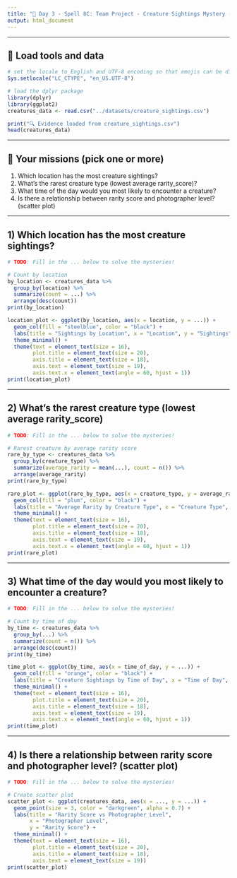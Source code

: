 ```yaml
---
title: "🔮 Day 3 - Spell 8C: Team Project - Creature Sightings Mystery (uses creature_sightings.csv)"
output: html_document
---
```


---

## 🧰 Load tools and data

```r
# set the locale to English and UTF-8 encoding so that emojis can be displayed correctly
Sys.setlocale("LC_CTYPE", "en_US.UTF-8")

# load the dplyr package
library(dplyr)
library(ggplot2)  
creatures_data <- read.csv("../datasets/creature_sightings.csv")

print("🔍 Evidence loaded from creature_sightings.csv")
head(creatures_data)
```

---

## 🎯 Your missions (pick one or more)
1) Which location has the most creature sightings?
2) What's the rarest creature type (lowest average rarity_score)?
3) What time of the day would you most likely to encounter a creature?
4) Is there a relationship between rarity score and photographer level? (scatter plot)

---

## 1) Which location has the most creature sightings?

```r
# TODO: Fill in the ... below to solve the mysteries!

# Count by location
by_location <- creatures_data %>%
  group_by(location) %>%
  summarize(count = ...) %>%
  arrange(desc(count))
print(by_location)

location_plot <- ggplot(by_location, aes(x = location, y = ...)) +
  geom_col(fill = "steelblue", color = "black") +
  labs(title = "Sightings by Location", x = "Location", y = "Sightings")+
  theme_minimal() +
  theme(text = element_text(size = 16),
        plot.title = element_text(size = 20),
        axis.title = element_text(size = 18),
        axis.text = element_text(size = 19),
        axis.text.x = element_text(angle = 60, hjust = 1))
print(location_plot)
```

---

## 2) What's the rarest creature type (lowest average rarity_score)

```r
# TODO: Fill in the ... below to solve the mysteries!

# Rarest creature by average rarity score 
rare_by_type <- creatures_data %>%
  group_by(creature_type) %>%
  summarize(average_rarity = mean(...), count = n()) %>%
  arrange(average_rarity)
print(rare_by_type)

rare_plot <- ggplot(rare_by_type, aes(x = creature_type, y = average_rarity)) +
  geom_col(fill = "plum", color = "black") +
  labs(title = "Average Rarity by Creature Type", x = "Creature Type", y = "Average Rarity")+
  theme_minimal() +
  theme(text = element_text(size = 16),
        plot.title = element_text(size = 20),
        axis.title = element_text(size = 18),
        axis.text = element_text(size = 19),
        axis.text.x = element_text(angle = 60, hjust = 1))
print(rare_plot)
```

---

## 3) What time of the day would you most likely to encounter a creature?

```r
# TODO: Fill in the ... below to solve the mysteries!

# Count by time of day
by_time <- creatures_data %>%
  group_by(...) %>%
  summarize(count = n()) %>%
  arrange(desc(count))
print(by_time)

time_plot <- ggplot(by_time, aes(x = time_of_day, y = ...)) +
  geom_col(fill = "orange", color = "black") +
  labs(title = "Creature Sightings by Time of Day", x = "Time of Day", y = "Number of Sightings")+
  theme_minimal() +
  theme(text = element_text(size = 16),
        plot.title = element_text(size = 20),
        axis.title = element_text(size = 18),
        axis.text = element_text(size = 19),
        axis.text.x = element_text(angle = 60, hjust = 1))
print(time_plot)
```

---

## 4) Is there a relationship between rarity score and photographer level? (scatter plot)

```r
# TODO: Fill in the ... below to solve the mysteries!

# Create scatter plot
scatter_plot <- ggplot(creatures_data, aes(x = ..., y = ...)) +
  geom_point(size = 3, color = "darkgreen", alpha = 0.7) +
  labs(title = "Rarity Score vs Photographer Level", 
       x = "Photographer Level", 
       y = "Rarity Score") +
  theme_minimal() +
  theme(text = element_text(size = 16),
        plot.title = element_text(size = 20),
        axis.title = element_text(size = 18),
        axis.text = element_text(size = 19))
print(scatter_plot)
```
